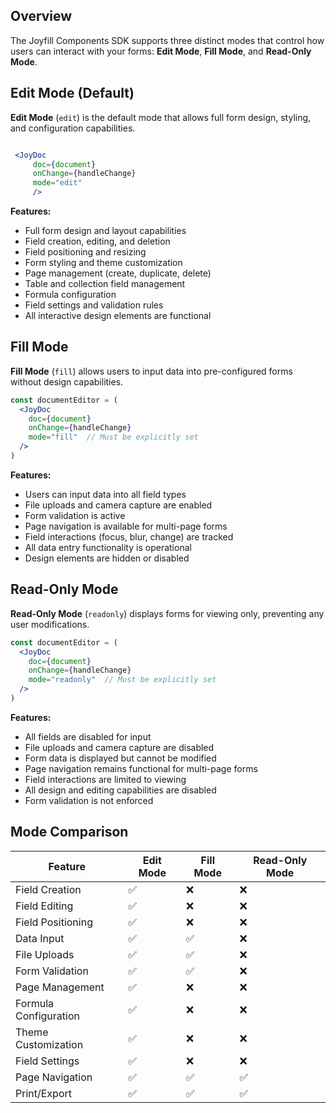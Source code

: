 ## Overview

The Joyfill Components SDK supports three distinct modes that control how users can interact with your forms: **Edit Mode**, **Fill Mode**, and **Read-Only Mode**.

## Edit Mode (Default)

**Edit Mode** (`edit`) is the default mode that allows full form design, styling, and configuration capabilities.

```jsx

 <JoyDoc 
	 doc={document} 
	 onChange={handleChange} 
	 mode="edit" 
	 />

```

**Features:**

- Full form design and layout capabilities
- Field creation, editing, and deletion
- Field positioning and resizing
- Form styling and theme customization
- Page management (create, duplicate, delete)
- Table and collection field management
- Formula configuration
- Field settings and validation rules
- All interactive design elements are functional

## Fill Mode

**Fill Mode** (`fill`) allows users to input data into pre-configured forms without design capabilities.

```jsx
const documentEditor = (
  <JoyDoc
    doc={document}
    onChange={handleChange}
    mode="fill"  // Must be explicitly set
  />
)

```

**Features:**

- Users can input data into all field types
- File uploads and camera capture are enabled
- Form validation is active
- Page navigation is available for multi-page forms
- Field interactions (focus, blur, change) are tracked
- All data entry functionality is operational
- Design elements are hidden or disabled

## Read-Only Mode

**Read-Only Mode** (`readonly`) displays forms for viewing only, preventing any user modifications.

```jsx
const documentEditor = (
  <JoyDoc
    doc={document}
    onChange={handleChange}
    mode="readonly"  // Must be explicitly set
  />
)

```

**Features:**

- All fields are disabled for input
- File uploads and camera capture are disabled
- Form data is displayed but cannot be modified
- Page navigation remains functional for multi-page forms
- Field interactions are limited to viewing
- All design and editing capabilities are disabled
- Form validation is not enforced

## Mode Comparison

| Feature | Edit Mode | Fill Mode | Read-Only Mode |
| --- | --- | --- | --- |
| Field Creation | ✅ | ❌ | ❌ |
| Field Editing | ✅ | ❌ | ❌ |
| Field Positioning | ✅ | ❌ | ❌ |
| Data Input | ✅ | ✅ | ❌ |
| File Uploads | ✅ | ✅ | ❌ |
| Form Validation | ✅ | ✅ | ❌ |
| Page Management | ✅ | ❌ | ❌ |
| Formula Configuration | ✅ | ❌ | ❌ |
| Theme Customization | ✅ | ❌ | ❌ |
| Field Settings | ✅ | ❌ | ❌ |
| Page Navigation | ✅ | ✅ | ✅ |
| Print/Export | ✅ | ✅ | ✅ |